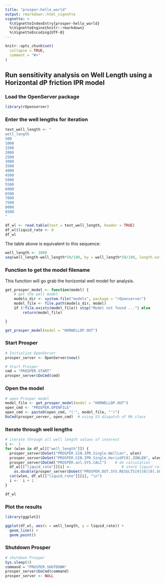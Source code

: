 ```yaml
---
title: "prosper-hello_world"
output: rmarkdown::html_vignette
vignette: >
  %\VignetteIndexEntry{prosper-hello_world}
  %\VignetteEngine{knitr::rmarkdown}
  %\VignetteEncoding{UTF-8}
---
```


```r
knitr::opts_chunk$set(
  collapse = TRUE,
  comment = "#>"
)
```



## Run sensitivity analysis on Well Length using a Horizontal dP friction IPR model

### Load the OpenServer package

```r
library(rOpenserver)
```


### Enter the well lengths for iteration

```r
text_well_length <- "
well_length
500
1000
1500
2000
2500
3000
3500
4000
4500
5000
5500
6000
6500
7000
7500
8000
8500
"

df_wl <- read.table(text = text_well_length, header = TRUE)
df_wl$liquid_rate <- 0
df_wl
```

The table above is equivalent to this sequence:

```r
well_length <- 1000
seq(well_length-well_length*50/100, by = well_length*50/100, length.out = 17)
```

### Function to get the model filename
This function will go grab the horizontal well model for analysis.

```r
get_prosper_model <- function(model) {
    # get the well model
    models_dir <- system.file("models", package = "rOpenserver")
    model_file <- file.path(models_dir, model)
    if (!file.exists(model_file)) stop("Model not found ...") else
        return(model_file)

}

get_prosper_model(model = "HORWELLDP.OUT")
```

### Start Prosper
```r
# Initialize OpenServer
prosper_server <- OpenServer$new()

# Start Prosper
cmd = "PROSPER.START"
prosper_server$DoCmd(cmd)
```


### Open the model
```r
# open Prosper model
model_file <- get_prosper_model(model = "HORWELLDP.OUT")
open_cmd <- "PROSPER.OPENFILE"
open_cmd <- paste0(open_cmd, "('", model_file, "')")
DoCmd(prosper_server, open_cmd)  # using S3 dispatch of R6 class
```


### Iterate through well lengths

```r
# iterate through all well length values of interest
i <-  1
for (wlen in df_wl[["well_length"]]) {
  prosper_server$DoSet("PROSPER.SIN.IPR.Single.WellLen", wlen)           # set well length
  prosper_server$DoSet("PROSPER.SIN.IPR.Single.HorizdP[0].ZONLEN", wlen) # set length in zone 1
  prosper_server$DoCmd("PROSPER.anl.SYS.CALC")    # do calculation
  df_wl[["liquid_rate"]][i] <-                       # store liquid rate result in dataframe
    as.double(prosper_server$DoGet("PROSPER.OUT.SYS.RESULTS[0][0][0].SOL.LIQRATE"))
  cat(wlen, df_wl[["liquid_rate"]][i], "\n")
  i <-  i + 1
}

df_wl
```


### Plot the results
```r
library(ggplot2)

ggplot(df_wl, aes(x = well_length, y = liquid_rate)) +
  geom_line() +
  geom_point()
```


### Shutdown Prosper

```r
# shutdown Prosper
Sys.sleep(3)
command = "PROSPER.SHUTDOWN"
prosper_server$DoCmd(command)
prosper_server <- NULL
```


